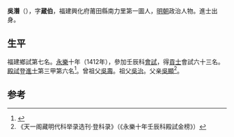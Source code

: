 '''吳潛'''（{{bd|1385年||？}}），字'''蔵伯'''，福建興化府莆田縣南力里第一圖人，[[明朝|明朝]]政治人物。進士出身。

== 生平 ==
福建鄉試第七名。[[永樂|永樂]]十年（1412年），參加壬辰科[[會試|會試]]，得[[貢士|貢士]]會試六十三名。[[殿試|殿試]]登[[進士|進士]]第三甲第六名<ref>{{Cite book|title=明代科举与文学编年 上|last=陈文新主编|publisher=武汉：武汉大学出版社|year=2009.09|isbn=978-7-307-07097-4|pages=276-277}}</ref>。曾祖父[[吳壽|吳壽]]。祖父[[吳治|吳治]]。父亲[[吳顯|吳顯]]<ref>《天一阁藏明代科举录选刊·登科录》（《永樂十年壬辰科殿試金榜》）</ref>。

==参考==
{{reflist}}
{{明朝人物小作品}}
{{永樂十年壬辰科殿試金榜}}
